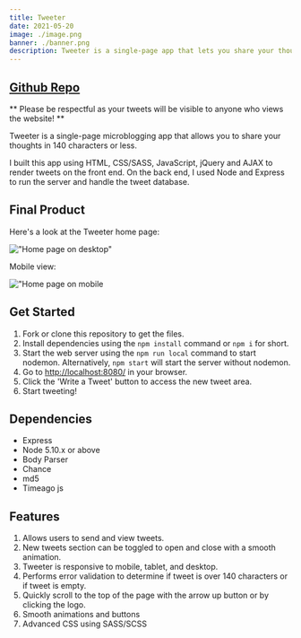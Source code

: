 ```yaml
---
title: Tweeter
date: 2021-05-20
image: ./image.png
banner: ./banner.png
description: Tweeter is a single-page app that lets you share your thoughts in 140 chracters or less.
---
```


## <a className="live-site" href="https://github.com/zaindewsi/tweeter">Github Repo</a>

<p className="text-primary">
    ** Please be respectful as your tweets will be visible to anyone who views
    the website! **
</p>

Tweeter is a single-page microblogging app that allows you to share your thoughts in 140 characters or less.

I built this app using HTML, CSS/SASS, JavaScript, jQuery and AJAX to render tweets on the front end. On the back end, I used Node and Express to run the server and handle the tweet database.

## Final Product

Here's a look at the Tweeter home page:

!["Home page on desktop"](/images/desktop-home.png)

Mobile view:

!["Home page on mobile](/images/mobile-home.png)

## Get Started

1. Fork or clone this repository to get the files.
2. Install dependencies using the `npm install` command or `npm i` for short.
3. Start the web server using the `npm run local` command to start nodemon. Alternatively, `npm start` will start the server without nodemon.
4. Go to <http://localhost:8080/> in your browser.
5. Click the 'Write a Tweet' button to access the new tweet area.
6. Start tweeting!

## Dependencies

-   Express
-   Node 5.10.x or above
-   Body Parser
-   Chance
-   md5
-   Timeago js

## Features

1. Allows users to send and view tweets.
2. New tweets section can be toggled to open and close with a smooth animation.
3. Tweeter is responsive to mobile, tablet, and desktop.
4. Performs error validation to determine if tweet is over 140 characters or if tweet is empty.
5. Quickly scroll to the top of the page with the arrow up button or by clicking the logo.
6. Smooth animations and buttons
7. Advanced CSS using SASS/SCSS
